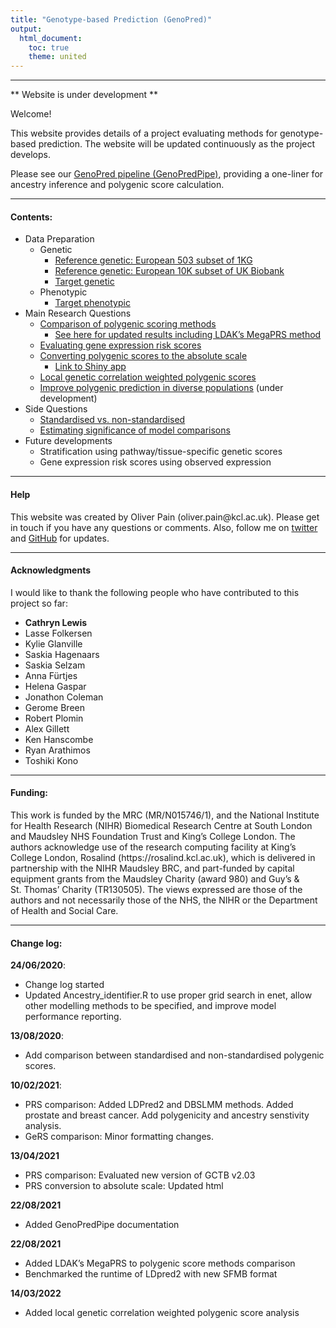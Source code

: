 ```yaml
---
title: "Genotype-based Prediction (GenoPred)"
output: 
  html_document:
    toc: true
    theme: united
---
```


***

** Website is under development **


Welcome!

This website provides details of a project evaluating methods for genotype-based prediction. The website will be updated continuously as the project develops.

Please see our [GenoPred pipeline (GenoPredPipe)](https://github.com/opain/GenoPred/tree/master/GenoPredPipe), providing a one-liner for ancestry inference and polygenic score calculation.

***

#### Contents:

* Data Preparation
  * Genetic
    * [Reference genetic: European 503 subset of 1KG](Pipeline_prep.html)
    * [Reference genetic: European 10K subset of UK Biobank](Pipeline_prep_withUKBB_ref.html)
    * [Target genetic](Genotype-based_scoring_in_target_samples.html)
  * Phenotypic
    * [Target phenotypic](Target_sample_phenotype_prep.html)
    
* Main Research Questions
  * [Comparison of polygenic scoring methods](Determine_optimal_polygenic_scoring_approach.html)
    * [See here for updated results including LDAK's MegaPRS method](Determine_optimal_polygenic_scoring_approach_update_21102021.html)
  * [Evaluating gene expression risk scores](Functionally_informed_prediction.html)
  * [Converting polygenic scores to the absolute scale](Absolute_Conversion.html)
    * [Link to Shiny app](PRS_to_Abs_tool.html)
  * [Local genetic correlation weighted polygenic scores](local_rG_weighted_pgs.html)
  * [Improve polygenic prediction in diverse populations](DiverseAncestry.html) (under development)

* Side Questions 
  * [Standardised vs. non-standardised](standardised_vs_nonstandarised.html)
  * [Estimating significance of model comparisons](Z-test_vs_ANOVA_V2.html)

* Future developments
  * Stratification using pathway/tissue-specific genetic scores
  * Gene expression risk scores using observed expression

***

#### Help

This website was created by Oliver Pain (oliver.pain@kcl.ac.uk). Please get in touch if you have any questions or comments. Also, follow me on [twitter](https://twitter.com/ollie_pain) and [GitHub](https://github.com/opain) for updates.

***

#### Acknowledgments

I would like to thank the following people who have contributed to this project so far:

* **Cathryn Lewis**
* Lasse Folkersen
* Kylie Glanville
* Saskia Hagenaars
* Saskia Selzam
* Anna F&uuml;rtjes
* Helena Gaspar
* Jonathon Coleman
* Gerome Breen
* Robert Plomin
* Alex Gillett
* Ken Hanscombe
* Ryan Arathimos
* Toshiki Kono

***

#### Funding:

This work is funded by the MRC (MR/N015746/1), and the National Institute for Health Research (NIHR) Biomedical Research Centre at South London and Maudsley NHS Foundation Trust and King’s College London. The authors acknowledge use of the research computing facility at King’s College London, Rosalind (https://rosalind.kcl.ac.uk), which is delivered in partnership with the NIHR Maudsley BRC, and part-funded by capital equipment grants from the Maudsley Charity (award 980) and Guy’s & St. Thomas’ Charity (TR130505). The views expressed are those of the authors and not necessarily those of the NHS, the NIHR or the Department of Health and Social Care. 

***

#### Change log:

**24/06/2020**:

* Change log started
* Updated Ancestry_identifier.R to use proper grid search in enet, allow other modelling methods to be specified, and improve model performance reporting.

**13/08/2020**:

* Add comparison between standardised and non-standardised polygenic scores.

**10/02/2021**:

* PRS comparison: Added LDPred2 and DBSLMM methods. Added prostate and breast cancer. Add polygenicity and ancestry senstivity analysis.
* GeRS comparison: Minor formatting changes.

**13/04/2021**

* PRS comparison: Evaluated new version of GCTB v2.03
* PRS conversion to absolute scale: Updated html

**22/08/2021**

* Added GenoPredPipe documentation

**22/08/2021**

* Added LDAK's MegaPRS to polygenic score methods comparison
* Benchmarked the runtime of LDpred2 with new SFMB format

**14/03/2022**

* Added local genetic correlation weighted polygenic score analysis

